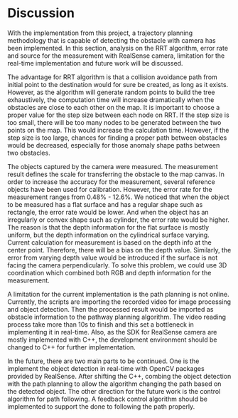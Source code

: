 # Discussion

With the implementation from this project, a trajectory planning methodology that is capable of detecting the obstacle with camera has been implemented. In this section, analysis on the RRT algorithm, error rate and source for the measurement with RealSense camera, limitation for the real-time implementation and future work will be discussed. 

The advantage for RRT algorithm is that a collision avoidance path from initial point to the destination would for sure be created, as long as it exists. However, as the algorithm will generate random points to build the tree exhaustively, the computation time will increase dramatically when the obstacles are close to each other on the map. It is important to choose a proper value for the step size between each node on RRT. If the step size is too small, there will be too many nodes to be generated between the two points on the map. This would increase the calculation time. However, if the step size is too large, chances for finding a proper path between obstacles would be decreased, especially for those anomaly shape paths between two obstacles.  

The objects captured by the camera were measured. The measurement result defines the scale for transferring the obstacle to the map canvas. In order to increase the accuracy for the measurement, several reference objects have been used for calibration. However, the error rate for the measurement ranges from 0.48% - 12.6%. We noticed that when the object to be measured has a flat surface and has a regular shape such as rectangle, the error rate would be lower. And when the object has an irregularly or convex shape such as cylinder, the error rate would be higher. The reason is that the depth information for the flat surface is mostly uniform, but the depth information on the cylindrical surface varying. Current calculation for measurement is based on the depth info at the center point. Therefore, there will be a bias on the depth value. Similarly, the error from varying depth value would be introduced if the surface is not facing the camera perpendicularly. To solve this problem, we could use 3D coordination which combined both RGB and depth information for the measurement. 

A limitation for the current implementation is the path planning is not online. Currently, the scripts are importing the recorded video for image processing and object detection. Then the processed result would be imported as obstacle information to the pathway planning algorithm. The video reading process take more than 10s to finish and this set a bottleneck in implementing it in real-time. Also, as the SDK for RealSense camera are mostly implemented with C++, the development environment should be changed to C++ for further implementation.

In the future, there are two main parts to be continued. One is the implement the object detection in real-time with OpenCV packages provided by RealSense. After shifting the C++, combing the object detection with the path planning to allow the algorithm changing the path based on the detected object. The other direction for the future work is the control algorithm for path following. A feedback control algorithm should be implemented to support the done to following the path properly. 
